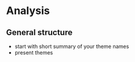# Analysis {.unnumbered}

## General structure

* start with short summary of your theme names
* present themes



